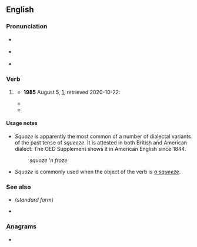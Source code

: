 ==English==

===Pronunciation===
* {{a|RP}} {{IPA|en|/skwəʊz/}}
* {{a|GA}} {{IPA|en|/skwoʊz/}}
* {{rhymes|en|əʊz|oʊz|s=1}}

===Verb===
{{head|en|verb form}}

# {{lb|en|nonstandard|dialectal|or|humorous}} {{en-past of|squeeze}}
#* '''1985''' August 5, {{w|Ronald Reagan}} [https://www.reaganlibrary.gov/archives/speech/remarks-and-question-and-answer-session-reporters-0], retrieved 2020-10-22:
#*: {{quote|en|I picked at it, and I '''squoze''' it and so forth and messed myself up a little bit.}}
#* {{quote-web
|en
|date=2009-03-09
|year=
|first=
|last=
|author=John DeNardo
|authorlink=
|title=SF Signal Welcomes Pete Tzinski
|site=SF Signal
|url=http://www.sfsignal.com/archives/2009/03/sf_signal_welcomes_pete_tzinski/
|archiveorg=
|accessdate=2012-09-18
|passage=Just when you think we '''squoze''' (yes, that’s a word) the blogosphere dry,
}}
#* {{quote-web
|en
|date=2021-01-27
|Year=2021
|author=JP Bonner
|title=Is the Squeeze Squoze Yet?
|site=IsTheSqueezeSquoze
|url=https://isthesqueezesquoze.com/
|accessdate=2021-01-29
|passage=Is the squeeze '''squoze'''? As of January 29, the squeeze has not been squoze.
}}

====Usage notes====
* ''Squoze'' is apparently the most common of a number of dialectal variants of the past tense of ''squeeze''. It is attested in both British and American dialect: The OED Supplement shows it in American English since 1844.
*:''squoze 'n froze''
* ''Squoze'' is commonly used when the object of the verb is ''[[squeeze|a squeeze]]''.

===See also===
* {{l|en|squeezed}} (''standard form'')
* {{l|en|squozen}}

===Anagrams===
* {{anagrams|en|a=eoqsuz|Zoques}}